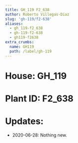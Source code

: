 ```yaml
---
title: GH_119 F2_638
author: Roberto Villegas-Diaz
slug: 'gh-119/f2-638'
aliases:
  - gh_119-f2_638
  - gh-119-f2-638
  - gh119-f2638
extra_crumbs:
  name: GH119
  path: /label/gh-119
---
```


# **House**: GH_119
# **Plant ID**: F2_638
# **Updates**: 
 - 2020-06-28: Nothing new.
